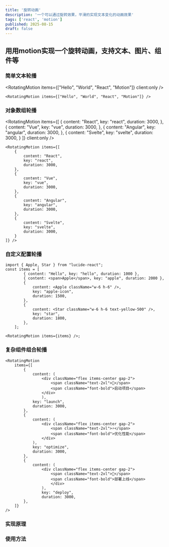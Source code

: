 ```yaml
---
title: '旋转动画'
description: '一个可以通过旋转效果，平滑的实现文本变化的动画效果'
tags: ['react', 'motion']
published: 2025-08-15
draft: false
---
```



## 用用motion实现一个旋转动画，支持文本、图片、组件等

### 简单文本轮播

<RotatingMotion items={["Hello", "World", "React", "Motion"]} client:only />

```tsx
<RotatingMotion items={["Hello", "World", "React", "Motion"]} />
```

### 对象数组轮播

<RotatingMotion items={[
    {
        content: "React",
        key: "react",
        duration: 3000,
    },
    {
        content: "Vue",
        key: "vue",
        duration: 3000,
    },
    {
        content: "Angular",
        key: "angular",
        duration: 3000,
    },
    {
        content: "Svelte",
        key: "svelte",
        duration: 3000,
    }
]} client:only />

```tsx
<RotatingMotion items={[
    {
        content: "React",
        key: "react",
        duration: 3000,
    },
    {
        content: "Vue",
        key: "vue",
        duration: 3000,
    },
    {
        content: "Angular",
        key: "angular",
        duration: 3000,
    },
    {
        content: "Svelte",
        key: "svelte",
        duration: 3000,
    }
]} />
```

### 自定义配置轮播

<RotatingMotionDemo client:only />

```tsx
import { Apple, Star } from "lucide-react";
const items = [
		{ content: "Hello", key: "hello", duration: 1000 },
		{ content: <span>Apple</span>, key: "apple", duration: 2000 },
		{
			content: <Apple className="w-6 h-6" />,
			key: "apple-icon",
			duration: 1500,
		},
		{
			content: <Star className="w-6 h-6 text-yellow-500" />,
			key: "star",
			duration: 1800,
		},
	];

<RotatingMotion items={items} />;
```

### 复杂组件组合轮播

<ComplexDemo client:only />

```tsx
<RotatingMotion
	items={[
		{
			content: (
				<div className="flex items-center gap-2">
					<span className="text-2xl">🚀</span>
					<span className="font-bold">启动项目</span>
				</div>
				),
			key: "launch",
			duration: 3000,
		},
		{
			content: (
				<div className="flex items-center gap-2">
					<span className="text-2xl">⚡</span>
					<span className="font-bold">优化性能</span>
				</div>
			),
			key: "optimize",
			duration: 3000,
		},
		{
			content: (
				<div className="flex items-center gap-2">
					<span className="text-2xl">🎯</span>
					<span className="font-bold">部署上线</span>
					</div>
				),
				key: "deploy",
				duration: 3000,
		},
	]}
/>
```

### 实现原理

### 使用方法
